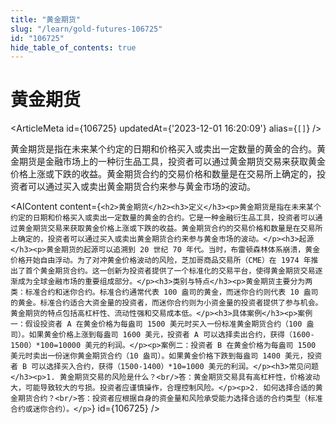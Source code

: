 ```yaml
---
title: "黄金期货"
slug: "/learn/gold-futures-106725"
id: "106725"
hide_table_of_contents: true
---
```



# 黄金期货

<ArticleMeta id={106725} updatedAt={'2023-12-01 16:20:09'} alias={`[]`} />
<div className='border-solid border-b border-t-0 my-4 border-[var(--ifm-color-gray-300)]' />

黄金期货是指在未来某个约定的日期和价格买入或卖出一定数量的黄金的合约。黄金期货是金融市场上的一种衍生品工具，投资者可以通过黄金期货交易来获取黄金价格上涨或下跌的收益。黄金期货合约的交易价格和数量是在交易所上确定的，投资者可以通过买入或卖出黄金期货合约来参与黄金市场的波动。

<AIContent content={`<h2>黄金期货</h2><h3>定义</h3><p>黄金期货是指在未来某个约定的日期和价格买入或卖出一定数量的黄金的合约。它是一种金融衍生品工具，投资者可以通过黄金期货交易来获取黄金价格上涨或下跌的收益。黄金期货合约的交易价格和数量是在交易所上确定的，投资者可以通过买入或卖出黄金期货合约来参与黄金市场的波动。</p><h3>起源</h3><p>黄金期货的起源可以追溯到 20 世纪 70 年代。当时，布雷顿森林体系崩溃，黄金价格开始自由浮动。为了对冲黄金价格波动的风险，芝加哥商品交易所（CME）在 1974 年推出了首个黄金期货合约。这一创新为投资者提供了一个标准化的交易平台，使得黄金期货交易逐渐成为全球金融市场的重要组成部分。</p><h3>类别与特点</h3><p>黄金期货主要分为两类：标准合约和迷你合约。标准合约通常代表 100 盎司的黄金，而迷你合约则代表 10 盎司的黄金。标准合约适合大资金量的投资者，而迷你合约则为小资金量的投资者提供了参与机会。黄金期货的特点包括高杠杆性、流动性强和交易成本低。</p><h3>具体案例</h3><p>案例一：假设投资者 A 在黄金价格为每盎司 1500 美元时买入一份标准黄金期货合约（100 盎司）。如果黄金价格上涨到每盎司 1600 美元，投资者 A 可以选择卖出合约，获得（1600-1500）*100=10000 美元的利润。</p><p>案例二：投资者 B 在黄金价格为每盎司 1500 美元时卖出一份迷你黄金期货合约（10 盎司）。如果黄金价格下跌到每盎司 1400 美元，投资者 B 可以选择买入合约，获得（1500-1400）*10=1000 美元的利润。</p><h3>常见问题</h3><p>1. 黄金期货交易的风险是什么？<br/>答：黄金期货交易具有高杠杆性，价格波动大，可能导致较大的亏损。投资者应谨慎操作，合理控制风险。</p><p>2. 如何选择合适的黄金期货合约？<br/>答：投资者应根据自身的资金量和风险承受能力选择合适的合约类型（标准合约或迷你合约）。</p>`} id={106725} />
